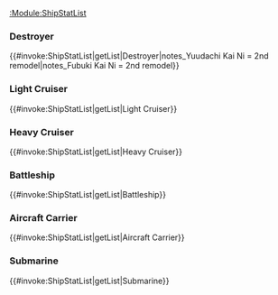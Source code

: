 [[:Module:ShipStatList]]
===Destroyer===
{{#invoke:ShipStatList|getList|Destroyer|notes_Yuudachi Kai Ni = 2nd remodel|notes_Fubuki Kai Ni = 2nd remodel}}

===Light Cruiser===
{{#invoke:ShipStatList|getList|Light Cruiser}}

===Heavy Cruiser===
{{#invoke:ShipStatList|getList|Heavy Cruiser}}

===Battleship===
{{#invoke:ShipStatList|getList|Battleship}}

===Aircraft Carrier===
{{#invoke:ShipStatList|getList|Aircraft Carrier}}

===Submarine===
{{#invoke:ShipStatList|getList|Submarine}}